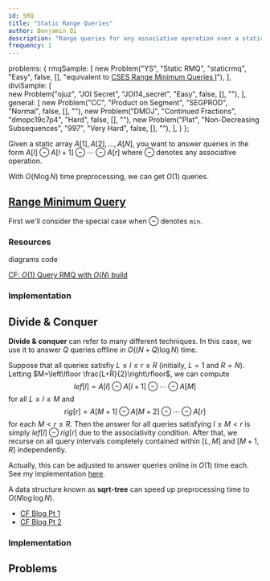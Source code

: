 ```yaml
---
id: SRQ
title: "Static Range Queries"
author: Benjamin Qi
description: "Range queries for any associative operation over a static array."
frequency: 1
---
```


  problems: {
    rmqSample: [
      new Problem("YS", "Static RMQ", "staticrmq", "Easy", false, [], "equivalent to [CSES Range Minimum Queries I](https://cses.fi/problemset/task/1647)"),
    ],
    diviSample: [      
      new Problem("ojuz", "JOI Secret", "JOI14_secret", "Easy", false, [], ""),
    ],
    general: [
      new Problem("CC", "Product on Segment", "SEGPROD", "Normal", false, [], ""),
      new Problem("DMOJ", "Continued Fractions", "dmopc19c7p4", "Hard", false, [], ""),
      new Problem("Plat", "Non-Decreasing Subsequences", "997", "Very Hard", false, [], ""),
    ],
  }
};

Given a static array $A[1],A[2],\ldots,A[N]$, you want to answer queries in the form $A[l]\ominus A[l+1]\ominus \cdots \ominus A[r]$ where $\ominus$ denotes any associative operation.

With $O(N\log N)$ time preprocessing, we can get $O(1)$ queries.

## [Range Minimum Query](https://en.wikipedia.org/wiki/Range_minimum_query)

First we'll consider the special case when $\ominus$ denotes `min`. 

<Problems problems={metadata.problems.rmqSample} />

### Resources

<Resources>
  <Resource source="CPH" title="9.1 - Minimum Queries" starred>diagrams</Resource>
  <Resource source="PAPS" title="11.2.2 - Sparse Tables" starred>code</Resource>
  <Resource source="cp-algo" title="RMQ" url="sequences/rmq.html"></Resource>
  <Resource source="cp-algo" title="Sparse Table" url="data_structures/sparse-table.html"></Resource>
</Resources>

<Optional title="Faster Preprocessing">

[CF: $O(1)$ Query RMQ with $O(N)$ build](https://codeforces.com/blog/entry/78931)
 
</Optional>

### Implementation

<IncompleteSection />

## Divide & Conquer

<Problems problems={metadata.problems.diviSample} />

**Divide & conquer** can refer to many different techniques. In this case, we use it to answer $Q$ queries offline in $O((N+Q)\log N)$ time. 

Suppose that all queries satisfiy $L\le l\le r\le R$ (initially, $L=1$ and $R=N$). Letting $M=\left\lfloor \frac{L+R}{2}\right\rfloor$, we can compute 
$$
lef[l]=A[l]\ominus A[l+1]\ominus \cdots \ominus A[M]
$$ 
for all $L\le l\le M$ and 
$$
rig[r]=A[M+1]\ominus A[M+2] \ominus \cdots\ominus A[r]
$$ 
for each $M< r\le R$. Then the answer for all queries satisfying $l\le M< r$ is simply $lef[l]\ominus rig[r]$ due to the associativity condition. After that, we recurse on all query intervals completely contained within $[L,M]$ and $[M+1,R]$ independently.

Actually, this can be adjusted to answer queries online in $O(1)$ time each. See my implementation [here](https://github.com/bqi343/USACO/blob/master/Implementations/content/data-structures/Static%20Range%20Queries%20(9.1)/RangeQuery.h).

<Optional title="Faster Preprocessing">

A data structure known as **sqrt-tree** can speed up preprocessing time to $O(N\log \log N)$.

 - [CF Blog Pt 1](http://codeforces.com/blog/entry/57046)
 - [CF Blog Pt 2](http://codeforces.com/blog/entry/59092)

</Optional>

### Implementation

<IncompleteSection />

## Problems

<Problems problems={metadata.problems.general} />